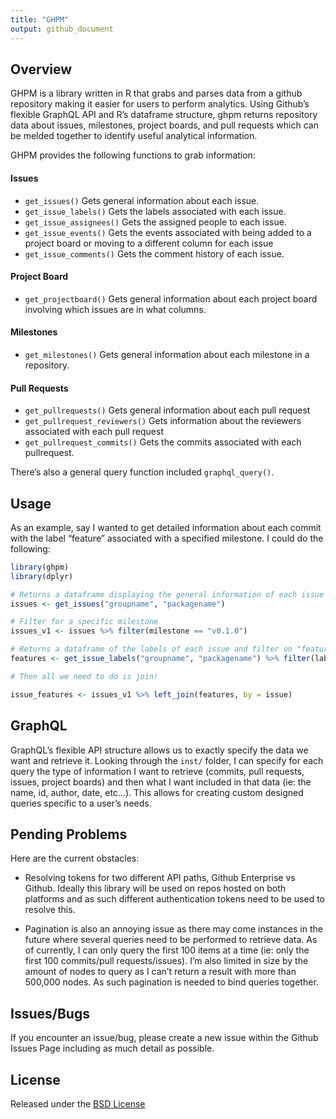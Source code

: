 ```yaml
---
title: "GHPM"
output: github_document
---
```


## Overview

GHPM is a library written in R that grabs and parses data from a github repository making it easier for users to perform analytics. Using Github's flexible GraphQL API and R's dataframe structure, ghpm returns repository data about issues, milestones, project boards, and pull requests which can be melded together to identify useful analytical information.

GHPM provides the following functions to grab information:

#### Issues

* `get_issues()` Gets general information about each issue.
* `get_issue_labels()` Gets the labels associated with each issue.
* `get_issue_assignees()` Gets the assigned people to each issue.
* `get_issue_events()` Gets the events associated with being added to a project board or moving to a different column for each issue
* `get_issue_comments()` Gets the comment history of each issue.

#### Project Board

* `get_projectboard()` Gets general information about each project board involving which issues are in what columns.

#### Milestones

* `get_milestones()` Gets general information about each milestone in a repository.

#### Pull Requests

* `get_pullrequests()` Gets general information about each pull request
* `get_pullrequest_reviewers()` Gets information about the reviewers associated with each pull request
* `get_pullrequest_commits()` Gets the commits associated with each pullrequest.

There's also a general query function included `graphql_query()`.

## Usage

As an example, say I wanted to get detailed information about each commit with the label "feature" associated with a specified milestone. I could do the following:

```r
library(ghpm)
library(dplyr)

# Returns a dataframe displaying the general information of each issue
issues <- get_issues("groupname", "packagename") 

# Filter for a specific milestone
issues_v1 <- issues %>% filter(milestone == "v0.1.0")

# Returns a dataframe of the labels of each issue and filter on "features"
features <- get_issue_labels("groupname", "packagename") %>% filter(label == "feature")

# Then all we need to do is join!

issue_features <- issues_v1 %>% left_join(features, by = issue)
```

## GraphQL

GraphQL's flexible API structure allows us to exactly specify the data we want and retrieve it. Looking through the `inst/` folder, I can specify for each query the type of information I want to retrieve (commits, pull requests, issues, project boards) and then what I want included in that data (ie: the name, id, author, date, etc...). This allows for creating custom designed queries specific to a user's needs.

## Pending Problems

Here are the current obstacles:

* Resolving tokens for two different API paths, Github Enterprise vs Github. Ideally this library will be used on repos hosted on both platforms and as such different authentication tokens need to be used to resolve this.

* Pagination is also an annoying issue as there may come instances in the future where several queries need to be performed to retrieve data. As of currently, I can only query the first 100 items at a time (ie: only the first 100 commits/pull requests/issues). I'm also limited in size by the amount of nodes to query as I can't return a result with more than 500,000 nodes. As such pagination is needed to bind queries together.

## Issues/Bugs
If you encounter an issue/bug, please create a new issue within the Github Issues Page including as much detail as possible.

## License 
Released under the [BSD License](https://ghe.metrumrg.com/tech-experiments/ghpm/blob/master/LICENSE)
